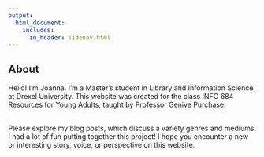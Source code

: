```yaml
---
output: 
  html_document:
    includes:
      in_header: sidenav.html
---
```


<!-- Page content -->
<div class="main">
<div class="card">
# About

Hello! I'm Joanna. I'm a Master's student in Library and Information Science at Drexel University. This website was created for the class INFO 684 Resources for Young Adults, taught by Professor Genive Purchase. 

<br>
Please explore my blog posts, which discuss a variety genres and mediums. I had a lot of fun putting together this project! I hope you encounter a new or interesting story, voice, or perspective on this website. 

</div>
</div>
